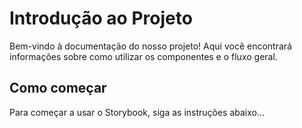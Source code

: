 
# Introdução ao Projeto

Bem-vindo à documentação do nosso projeto! Aqui você encontrará informações sobre como utilizar os componentes e o fluxo geral.

## Como começar

Para começar a usar o Storybook, siga as instruções abaixo...
